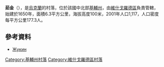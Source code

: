 {{coord|50|48|39|N|30|41|27|E|scale:30000|display=title}}

'''茹金'''（{{lang-uk|Жукин}}），是[[烏克蘭|烏克蘭]]的村落，位於該國中北部[[基輔州|基輔州]]，由[[維什戈羅德區|維什戈羅德區]]負責管轄，始建於1650年，面積6.3平方公里，海拔高度100米，2001年人口1,117，人口密度每平方公里177.3人。

==參考資料==
*[http://w1.c1.rada.gov.ua/pls/z7502/A005?rdat1=28.05.2012&rf7571=15540 Жукин]{{dead link|date=2018年4月 |bot=InternetArchiveBot |fix-attempted=yes }}

{{DEFAULTSORT:Жукин}}
[[Category:基輔州村落|Category:基輔州村落]]
[[Category:維什戈羅德區村落|Category:維什戈羅德區村落]]


{{Kiev-geo-stub}}